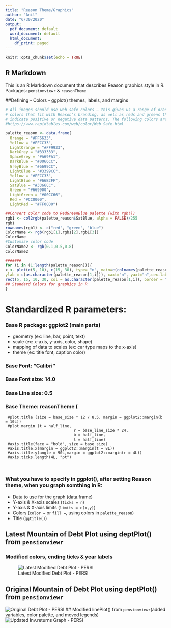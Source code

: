 ```yaml
---
title: "Reason Theme/Graphics"
author: "Anil"
date: "6/30/2020"
output:
  pdf_document: default
  word_document: default
  html_document:
    df_print: paged
---
```


```r
knitr::opts_chunk$set(echo = TRUE)
```

## R Markdown

This is an R Markdown document that describes Reason graphics style in R.
Packages: `pensionviewr` & `reasonTheme`

##Defining
- Colors
- ggplot() themes, labels, and margins

```r

# All images should use web safe colors — this gives us a range of orange and blue
# colors that fit with Reason’s branding, as well as reds and greens that we can use to
# indicate positive or negative data patterns. The following colors are most suitable:
#https://www.rapidtables.com/web/color/Web_Safe.html

palette_reason <- data.frame(
  Orange = "#FF6633", 
  Yellow = "#FFCC33", 
  LightOrange = "#FF9933",
  DarkGrey = "#333333", 
  SpaceGrey = "#A69FA1",
  DarkBlue = "#0066CC",
  GreyBlue = "#6699CC", 
  LightBlue = "#3399CC", 
  Yellow = "#FFCC33", 
  LightBlue = "#66B2FF", 
  SatBlue = "#3366CC", 
  Green = "#669900",
  LightGreen = "#00CC66",
  Red = "#CC0000",
  LightRed = "#FF0000")

##Convert color code to RedGreenBlue palette (with rgb())
rgb1 <- col2rgb(palette_reason$SatBlue, alpha = FALSE)/255
rgb1
rownames(rgb1) <- c("red", "green", "blue")
ColorName <- rgb(rgb1[1],rgb1[2],rgb1[3])
ColorName
#Customize color code
ColorName2 <- rgb(0.1,0.5,0.8)
ColorName2

#######
for (i in (1:length(palette_reason))){
x <- plot(c(5, 10), c(15, 30), type= "n", main=c(colnames(palette_reason[i])), xlab = "", 
ylab = c(as.character(palette_reason[1,i])), xaxt="n", yaxt="n",cex.lab=1.5, cex.main=2)
rect(5, 15, 10, 30, col = as.character(palette_reason[1,i]), border = "transparent")
## Standard Colors for graphics in R
}
```

# Standardized R parameters:

### Base R package: ggplot2 (main parts)
- geometry (ex: line, bar, point, text)
- scale (ex: x-axis, y-axis, color, shape)
- mapping of data to scales (ex: car type maps to the x-axis)
- theme (ex: title font, caption color)

### Base Font: "Calibri"
### Base Font size: 14.0
### Base Line size: 0.5
### Base Theme: reasonTheme (
     #plot.title (size = base_size * 12 / 8.5, margin = ggplot2::margin(b = 10L))
     #plot.margin (t = half_line,
                                  r = base_line_size * 24,
                                  b = half_line,
                                  l = half_line)
     #axis.title(face = "bold", size = base_size)
     #axis.title.x(margin = ggplot2::margin(t = 8L))
     #axis.title.y(angle = 90L,margin = ggplot2::margin(r = 4L))
     #axis.ticks.length(4L, "pt")
      
                    
### What you have to specify in ggplot(), after setting Reason theme, when you graph somthing in R: 
 - Data to use for the graph (data.frame)
 - Y-axis & X-axis scales (`ticks = n`)
 - Y-axis & X-axis limits (`limits = c(x,y)`)
 - Colors (`color =` or `fill =`, using colors in `palette_reason`)
 - Title (`ggtitle()`)

## Latest Mountain of Debt Plot using deptPlot() from `pensionviewr`
### Modified colors, ending ticks & year labels
  ![Latest Modified Debt Plot - PERSI](PERSI.debptPlot2.jpeg)

## Original Mountain of Debt Plot using deptPlot() from `pensionviewr`
  ![Original Debt Plot - PERSI](graphs/DebtPlot.Orig.jpeg)
  ## Modified linePlot() from `pensionviewr`(added variables, color palette, and moved legends)
  ![Updated Inv.returns Graph - PERSI](graphs/Inv.Returns.PERSI.png)
  
```r
```